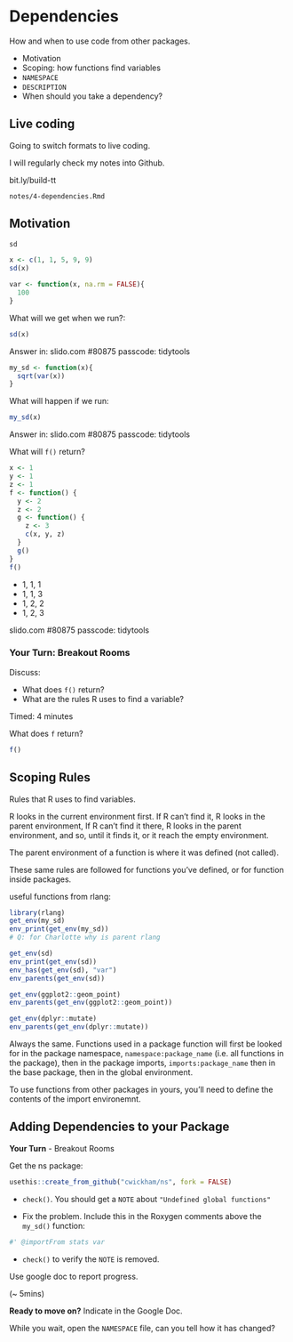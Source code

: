 # Dependencies

How and when to use code from other packages.

* Motivation
* Scoping: how functions find variables
* `NAMESPACE`
* `DESCRIPTION`
* When should you take a dependency?


## Live coding

Going to switch formats to live coding. 

I will regularly check my notes into Github. 

bit.ly/build-tt

`notes/4-dependencies.Rmd`

## Motivation

```r
sd
```

```r
x <- c(1, 1, 5, 9, 9)
sd(x)
```

```r
var <- function(x, na.rm = FALSE){
  100
}
```

What will we get when we run?:
```r
sd(x)
```
Answer in:
slido.com #80875 
passcode: tidytools

```r
my_sd <- function(x){
  sqrt(var(x))
}
```

What will happen if we run:
```r
my_sd(x)
```
Answer in:
slido.com #80875 
passcode: tidytools

What will `f()` return?
```r
x <- 1
y <- 1
z <- 1
f <- function() {
  y <- 2
  z <- 2
  g <- function() {
    z <- 3
    c(x, y, z)
  }
  g()
}
f()
```
* 1, 1, 1
* 1, 1, 3
* 1, 2, 2
* 1, 2, 3

slido.com #80875 
passcode: tidytools

### Your Turn: Breakout Rooms

Discuss:  

* What does `f()` return?  
* What are the rules R uses to find a variable?

Timed: 4 minutes

What does `f` return?
```r
f()
```

## Scoping Rules

Rules that R uses to find variables.

R looks in the current environment first.
If R can't find it, R looks in the parent environment,
If R can't find it there, R looks in the parent environment,
and so, until it finds it, 
or it reach the empty environment.

The parent environment of a function is where it was 
defined (not called).

These same rules are followed for functions you've defined,
or for function inside packages.

useful functions from rlang:

```r
library(rlang)
get_env(my_sd)
env_print(get_env(my_sd))
# Q: for Charlotte why is parent rlang
```

```r
get_env(sd)
env_print(get_env(sd))
env_has(get_env(sd), "var")
env_parents(get_env(sd))
```
```r
get_env(ggplot2::geom_point)
env_parents(get_env(ggplot2::geom_point))
```
```r
get_env(dplyr::mutate)
env_parents(get_env(dplyr::mutate))
```

Always the same. 
Functions used in a package function
will first be looked for in the package namespace,
`namespace:package_name`
(i.e. all functions in the package),
then in the package imports, `imports:package_name`
then in the base package, 
then in the global environment.

To use functions from other packages
in yours, 
you'll need to define the contents of the
import environemnt.

## Adding Dependencies to your Package

**Your Turn** - Breakout Rooms

Get the ns package:
```r
usethis::create_from_github("cwickham/ns", fork = FALSE)
```

* `check()`. You should get a `NOTE` about `"Undefined global functions"`

* Fix the problem. Include this in the Roxygen comments
above the `my_sd()` function:
```r
#' @importFrom stats var
```

* `check()` to verify the `NOTE` is removed.

Use google doc to report progress.

(~ 5mins)

**Ready to move on?** Indicate in the Google Doc.

While you wait, open the `NAMESPACE` file, 
can you tell how it has changed?







